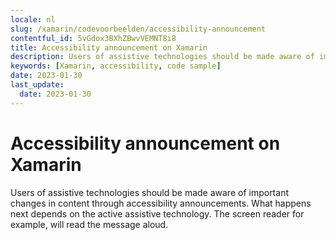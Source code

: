 ```yaml
---
locale: nl
slug: /xamarin/codevoorbeelden/accessibility-announcement
contentful_id: 5vGdox3BXhZBwvVEMNT8i8
title: Accessibility announcement on Xamarin
description: Users of assistive technologies should be made aware of important changes in content through accessibility announcements.
keywords: [Xamarin, accessibility, code sample]
date: 2023-01-30
last_update:
  date: 2023-01-30
---
```


# Accessibility announcement on Xamarin

Users of assistive technologies should be made aware of important changes in content through accessibility announcements. What happens next depends on the active assistive technology. The screen reader for example, will read the message aloud.

<CodeSample id="accessibility-announcement" locale="nl" platform="xamarin"/>
